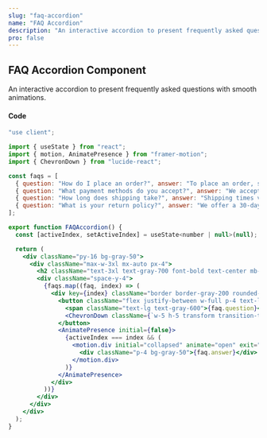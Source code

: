 ```yaml
---
slug: "faq-accordion"
name: "FAQ Accordion"
description: "An interactive accordion to present frequently asked questions."
pro: false
---
```



## FAQ Accordion Component

An interactive accordion to present frequently asked questions with smooth animations.

<FAQAccordion />

#### Code

```jsx
"use client";

import { useState } from "react";
import { motion, AnimatePresence } from "framer-motion";
import { ChevronDown } from "lucide-react";

const faqs = [
  { question: "How do I place an order?", answer: "To place an order, simply browse our products..." },
  { question: "What payment methods do you accept?", answer: "We accept major credit cards..." },
  { question: "How long does shipping take?", answer: "Shipping times vary depending on your location..." },
  { question: "What is your return policy?", answer: "We offer a 30-day return policy for most items..." },
];

export function FAQAccordion() {
  const [activeIndex, setActiveIndex] = useState<number | null>(null);

  return (
    <div className="py-16 bg-gray-50">
      <div className="max-w-3xl mx-auto px-4">
        <h2 className="text-3xl text-gray-700 font-bold text-center mb-8">Frequently Asked Questions</h2>
        <div className="space-y-4">
          {faqs.map((faq, index) => (
            <div key={index} className="border border-gray-200 rounded-lg overflow-hidden">
              <button className="flex justify-between w-full p-4 text-left bg-white hover:bg-gray-50" onClick={() => setActiveIndex(activeIndex === index ? null : index)}>
                <span className="text-lg text-gray-600">{faq.question}</span>
                <ChevronDown className={`w-5 h-5 transform transition-transform ${activeIndex === index ? "rotate-180" : ""}`} />
              </button>
              <AnimatePresence initial={false}>
                {activeIndex === index && (
                  <motion.div initial="collapsed" animate="open" exit="collapsed" variants={{ open: { opacity: 1, height: "auto" }, collapsed: { opacity: 0, height: 0 } }} transition={{ duration: 0.3 }}>
                    <div className="p-4 bg-gray-50">{faq.answer}</div>
                  </motion.div>
                )}
              </AnimatePresence>
            </div>
          ))}
        </div>
      </div>
    </div>
  );
}
